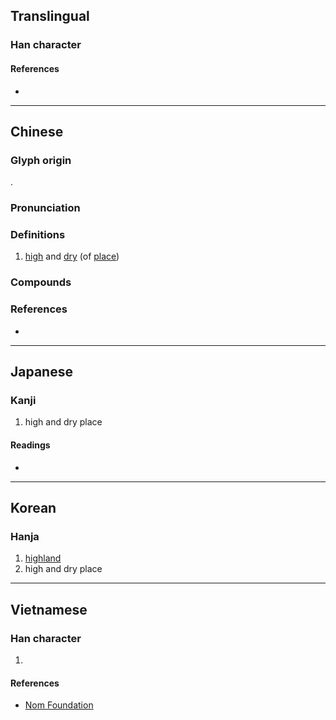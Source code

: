 {{also|垲}}
{{character info}}
==Translingual==

===Han character===
{{Han char|rn=32|rad=土|as=10|sn=13|four=42118|canj=GUMT|ids=⿰土豈}}

====References====
* {{Han ref|kx=0235.080|dkj=05326|dj=0473.010|hdz=10472.050|uh=584F|ud=22607|bh=DCE5|bd=56549}}

----

==Chinese==
{{zh-forms|s=垲}}

===Glyph origin===
{{Han etym}}
{{Han compound|土|豈|ls=psc|c1=s|c2=p}}.

===Pronunciation===
{{zh-pron
|m=kǎi
|c=hoi2
|h=pfs=
|md=
|mn=
|w=
|mc=y
|oc=y
|cat=a
}}

===Definitions===
{{zh-hanzi}}

# {{zh-o}} [[high]] and [[dry]] (of [[place]])

===Compounds===
{{zh-der|塏塏|爽塏}}

===References===
* {{R:yue:Hanzi}}

----

==Japanese==

===Kanji===
{{ja-kanji|grade=|rs=土10}}

# high and dry place

====Readings====
* {{ja-readings|on=かい, がい|kun=}}

----

==Korean==

===Hanja===
{{ko-hanja|hangeul=개|rv=gae|mr=kae}}

# [[highland]]
# high and dry place

----

==Vietnamese==

===Han character===
{{vi-readings|reading=khải|rs=土10}}

# {{rfdef|vi|sort=土10}}

====References====
* [http://nomfoundation.org/common/nom_details.php?codepoint=584f Nom Foundation]